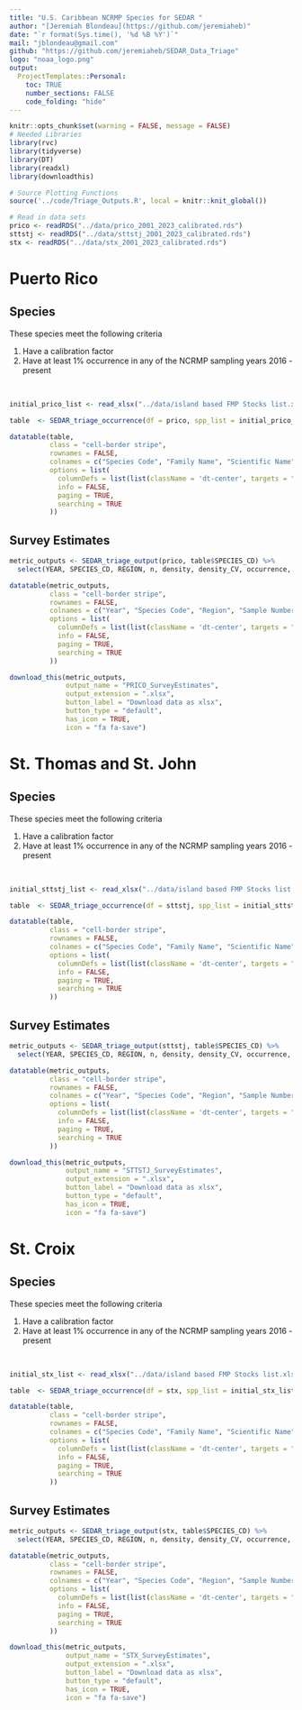 ```yaml
---
title: "U.S. Caribbean NCRMP Species for SEDAR "
author: "[Jeremiah Blondeau](https://github.com/jeremiaheb)"
date: "`r format(Sys.time(), '%d %B %Y')`"
mail: "jblondeau@gmail.com"
github: "https://github.com/jeremiaheb/SEDAR_Data_Triage"
logo: "noaa_logo.png"
output:
  ProjectTemplates::Personal:
    toc: TRUE
    number_sections: FALSE
    code_folding: "hide"
---
```


```r
knitr::opts_chunk$set(warning = FALSE, message = FALSE)
# Needed Libraries
library(rvc)
library(tidyverse)
library(DT)
library(readxl)
library(downloadthis)

# Source Plotting Functions
source('../code/Triage_Outputs.R', local = knitr::knit_global())

# Read in data sets
prico <- readRDS("../data/prico_2001_2023_calibrated.rds")
sttstj <- readRDS("../data/sttstj_2001_2023_calibrated.rds")
stx <- readRDS("../data/stx_2001_2023_calibrated.rds")
```

# **Puerto Rico**

## Species

These species meet the following criteria

1)  Have a calibration factor
2)  Have at least 1% occurrence in any of the NCRMP sampling years 2016 - present

<br>

```r

initial_prico_list <- read_xlsx("../data/island based FMP Stocks list.xlsx", sheet = "PRICO")

table  <- SEDAR_triage_occurrence(df = prico, spp_list = initial_prico_list)

datatable(table, 
          class = "cell-border stripe", 
          rownames = FALSE,
          colnames = c("Species Code", "Family Name", "Scientific Name", "Common Name"),
          options = list(
            columnDefs = list(list(className = 'dt-center', targets = "_all")),
            info = FALSE,
            paging = TRUE,
            searching = TRUE
          ))
```

## Survey Estimates

```r

metric_outputs <- SEDAR_triage_output(prico, table$SPECIES_CD) %>% 
  select(YEAR, SPECIES_CD, REGION, n, density, density_CV, occurrence, occurrence_CV, num_observations)

datatable(metric_outputs, 
          class = "cell-border stripe", 
          rownames = FALSE,
          colnames = c("Year", "Species Code", "Region", "Sample Number", "Density", "Denstiy CV", "Occurrence", "Occurrence CV", "Number of Observations"),
          options = list(
            columnDefs = list(list(className = 'dt-center', targets = "_all")),
            info = FALSE,
            paging = TRUE,
            searching = TRUE
          ))

download_this(metric_outputs,
              output_name = "PRICO_SurveyEstimates",
              output_extension = ".xlsx",
              button_label = "Download data as xlsx",
              button_type = "default",
              has_icon = TRUE,
              icon = "fa fa-save")
```

# **St. Thomas and St. John**

## Species

These species meet the following criteria

1)  Have a calibration factor
2)  Have at least 1% occurrence in any of the NCRMP sampling years 2016 - present

<br>

```r

initial_sttstj_list <- read_xlsx("../data/island based FMP Stocks list.xlsx", sheet = "STTSTJ")

table  <- SEDAR_triage_occurrence(df = sttstj, spp_list = initial_sttstj_list)

datatable(table, 
          class = "cell-border stripe", 
          rownames = FALSE,
          colnames = c("Species Code", "Family Name", "Scientific Name", "Common Name"),
          options = list(
            columnDefs = list(list(className = 'dt-center', targets = "_all")),
            info = FALSE,
            paging = TRUE,
            searching = TRUE
          ))
```

## Survey Estimates

```r

metric_outputs <- SEDAR_triage_output(sttstj, table$SPECIES_CD) %>% 
  select(YEAR, SPECIES_CD, REGION, n, density, density_CV, occurrence, occurrence_CV, num_observations)

datatable(metric_outputs, 
          class = "cell-border stripe", 
          rownames = FALSE,
          colnames = c("Year", "Species Code", "Region", "Sample Number", "Density", "Denstiy CV", "Occurrence", "Occurrence CV", "Number of Observations"),
          options = list(
            columnDefs = list(list(className = 'dt-center', targets = "_all")),
            info = FALSE,
            paging = TRUE,
            searching = TRUE
          ))

download_this(metric_outputs,
              output_name = "STTSTJ_SurveyEstimates",
              output_extension = ".xlsx",
              button_label = "Download data as xlsx",
              button_type = "default",
              has_icon = TRUE,
              icon = "fa fa-save")
```

# **St. Croix**

## Species

These species meet the following criteria

1)  Have a calibration factor
2)  Have at least 1% occurrence in any of the NCRMP sampling years 2016 - present

<br>

```r

initial_stx_list <- read_xlsx("../data/island based FMP Stocks list.xlsx", sheet = "STX")

table  <- SEDAR_triage_occurrence(df = stx, spp_list = initial_stx_list)

datatable(table, 
          class = "cell-border stripe", 
          rownames = FALSE,
          colnames = c("Species Code", "Family Name", "Scientific Name", "Common Name"),
          options = list(
            columnDefs = list(list(className = 'dt-center', targets = "_all")),
            info = FALSE,
            paging = TRUE,
            searching = TRUE
          ))
```

## Survey Estimates

```r

metric_outputs <- SEDAR_triage_output(stx, table$SPECIES_CD) %>% 
  select(YEAR, SPECIES_CD, REGION, n, density, density_CV, occurrence, occurrence_CV, num_observations)

datatable(metric_outputs, 
          class = "cell-border stripe", 
          rownames = FALSE,
          colnames = c("Year", "Species Code", "Region", "Sample Number", "Density", "Denstiy CV", "Occurrence", "Occurrence CV", "Number of Observations"),
          options = list(
            columnDefs = list(list(className = 'dt-center', targets = "_all")),
            info = FALSE,
            paging = TRUE,
            searching = TRUE
          ))

download_this(metric_outputs,
              output_name = "STX_SurveyEstimates",
              output_extension = ".xlsx",
              button_label = "Download data as xlsx",
              button_type = "default",
              has_icon = TRUE,
              icon = "fa fa-save")
```
